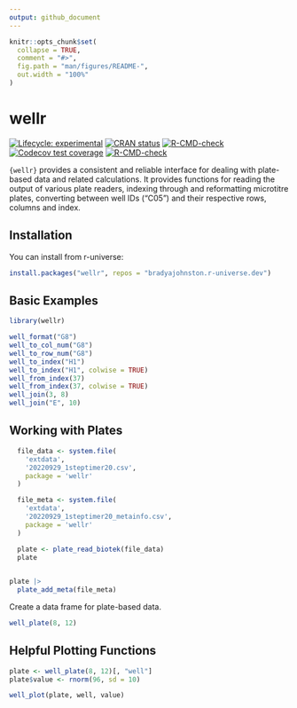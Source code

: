 ```yaml
---
output: github_document
---
```


<!-- README.md is generated from README.Rmd. Please edit that file -->

```r
knitr::opts_chunk$set(
  collapse = TRUE,
  comment = "#>",
  fig.path = "man/figures/README-",
  out.width = "100%"
)
```

# wellr

<!-- badges: start -->

[![Lifecycle: experimental](https://img.shields.io/badge/lifecycle-experimental-orange.svg)](https://lifecycle.r-lib.org/articles/stages.html#experimental) [![CRAN status](https://www.r-pkg.org/badges/version/wellr)](https://CRAN.R-project.org/package=wellr) [![R-CMD-check](https://github.com/bradyajohnston/wellr/workflows/R-CMD-check/badge.svg)](https://github.com/bradyajohnston/wellr/actions) [![Codecov test coverage](https://codecov.io/gh/bradyajohnston/wellr/branch/master/graph/badge.svg)](https://app.codecov.io/gh/bradyajohnston/wellr?branch=master) [![R-CMD-check](https://github.com/bradyajohnston/wellr/actions/workflows/R-CMD-check.yaml/badge.svg)](https://github.com/bradyajohnston/wellr/actions/workflows/R-CMD-check.yaml)

<!-- badges: end -->

`{wellr}` provides a consistent and reliable interface for dealing with plate-based data and related calculations.
It provides functions for reading the output of various plate readers, indexing through and reformatting microtitre plates, converting between well IDs ("C05") and their respective rows, columns and index.

## Installation

<!-- You can install the released version of wellr from [CRAN](https://CRAN.R-project.org) with: -->

You can install from r-universe:

``` r
install.packages("wellr", repos = "bradyajohnston.r-universe.dev")
```

## Basic Examples

```r
library(wellr)

well_format("G8")
well_to_col_num("G8")
well_to_row_num("G8")
well_to_index("H1")
well_to_index("H1", colwise = TRUE)
well_from_index(37)
well_from_index(37, colwise = TRUE)
well_join(3, 8)
well_join("E", 10)

```

## Working with Plates

```r
  file_data <- system.file(
    'extdata',
    '20220929_1steptimer20.csv',
    package = 'wellr'
  )

  file_meta <- system.file(
    'extdata',
    '20220929_1steptimer20_metainfo.csv',
    package = 'wellr'
  )

  plate <- plate_read_biotek(file_data)
  plate
  
```

```r
plate |> 
  plate_add_meta(file_meta)
```

Create a data frame for plate-based data.

```r
well_plate(8, 12)
```

## Helpful Plotting Functions

```r
plate <- well_plate(8, 12)[, "well"]
plate$value <- rnorm(96, sd = 10)

well_plot(plate, well, value)
```
